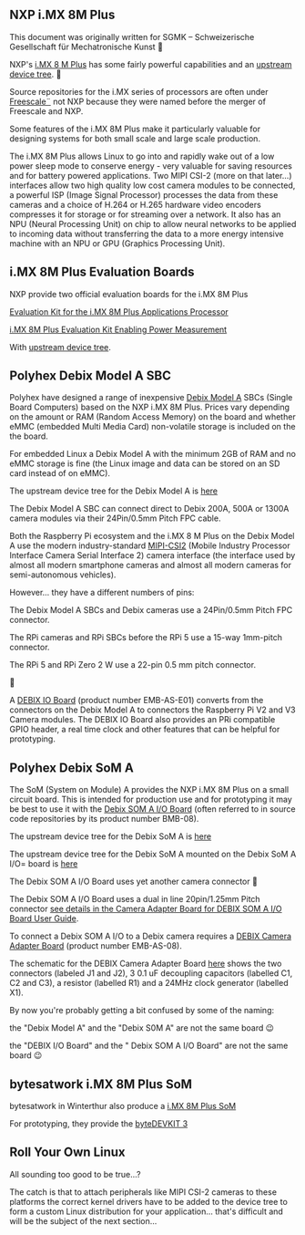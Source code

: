 == NXP i.MX 8M Plus == 

This document was originally written for SGMK – Schweizerische Gesellschaft für Mechatronische Kunst 🙂

NXP's [https://www.nxp.com/products/IMX8MPLUS i.MX 8 M Plus] has some fairly powerful capabilities and an [https://git.kernel.org/pub/scm/linux/kernel/git/torvalds/linux.git/tree/arch/arm64/boot/dts/freescale/imx8mp.dtsi upstream device tree]. 🙂

Source repositories for the i.MX series of processors are often under [https://git.kernel.org/pub/scm/linux/kernel/git/torvalds/linux.git/tree/arch/arm64/boot/dts/freescale Freescale¨] not NXP because they were named before the merger of Freescale and NXP.

Some features of the i.MX 8M Plus make it particularly valuable for designing systems for both small scale and large scale production.

The i.MX 8M Plus allows Linux to go into and rapidly wake out of a low power sleep mode to conserve energy - very valuable for saving resources and for battery powered applications. Two MIPI CSI-2 (more on that later...) interfaces allow two high quality low cost camera modules to be connected, a powerful ISP (Image Signal Processor) processes the data from these cameras and a choice of H.264 or H.265 hardware video encoders compresses it for storage or for streaming over a network. It also has an NPU (Neural Processing Unit) on chip to allow neural networks to be applied to incoming data without transferring the data to a more energy intensive machine with an NPU or GPU (Graphics Processing Unit).

== i.MX 8M Plus Evaluation Boards==

NXP provide two official evaluation boards for the i.MX 8M Plus

[https://www.nxp.com/design/design-center/development-boards-and-designs/8MPLUSLPD4-EVK Evaluation Kit for the i.MX 8M Plus Applications Processor]

[https://www.nxp.com/design/design-center/development-boards-and-designs/8MPLUSLPD4-PEVK i.MX 8M Plus Evaluation Kit Enabling Power Measurement]

With [https://git.kernel.org/pub/scm/linux/kernel/git/torvalds/linux.git/tree/arch/arm64/boot/dts/freescale/imx8mp-evk.dts upstream device tree].

== Polyhex Debix Model A SBC==

Polyhex have designed a range of inexpensive [https://debix.io/hardware/model-a.html Debix Model A] SBCs (Single Board Computers) based on the NXP i.MX 8M Plus. Prices vary depending on the amount or RAM (Random Access Memory) on the board and whether eMMC (embedded Multi Media Card) non-volatile storage is included on the the board.

For embedded Linux a Debix Model A with the minimum 2GB of RAM and no eMMC storage is fine (the Linux image and data can be stored on an SD card instead of on eMMC).

The upstream device tree for the Debix Model A is [https://git.kernel.org/pub/scm/linux/kernel/git/torvalds/linux.git/tree/arch/arm64/boot/dts/freescale/imx8mp-debix-model-a.dts here]

The Debix Model A SBC can connect direct to Debix 200A, 500A or 1300A camera modules via their 24Pin/0.5mm Pitch FPC cable.

Both the Raspberry Pi ecosystem and the i.MX 8 M Plus on the Debix Model A use the modern industry-standard [https://www.mipi.org/specifications/csi-2 MIPI-CSI2] (Mobile Industry Processor Interface Camera Serial Interface 2) camera interface (the interface used by almost all modern smartphone cameras and almost all modern cameras for semi-autonomous vehicles).

However... they have a different numbers of pins:

The Debix Model A SBCs and Debix cameras use a 24Pin/0.5mm Pitch FPC connector.

The RPi cameras and RPi SBCs before the RPi 5 use a 15-way 1mm-pitch connector.

The RPi 5 and RPi Zero 2 W use a 22-pin 0.5 mm pitch connector.

🙈

A [https://debix.io/hardware/io-board.html DEBIX IO Board] (product number EMB-AS-E01) converts from the connectors on the Debix Model A to connectors the Raspberry Pi V2 and V3 Camera modules. The DEBIX IO Board also provides an PRi compatible GPIO header, a real time clock and other features that can be helpful for prototyping.

== Polyhex Debix SoM A==

The SoM (System on Module) A provides the NXP i.MX 8M Plus on a small circuit board. This is intended for production use and for prototyping it may be best to use it with the [https://debix.io/hardware/debix-som-a-io-board.html Debix SOM A I/O Board] (often referred to in source code repositories by its product number BMB-08).

The upstream device tree for the Debix SoM A is [https://git.kernel.org/pub/scm/linux/kernel/git/torvalds/linux.git/tree/arch/arm64/boot/dts/freescale/imx8mp-debix-som-a.dtsi here]

The upstream device tree for the Debix SoM A mounted on the Debix SoM A I/O= board is [https://git.kernel.org/pub/scm/linux/kernel/git/torvalds/linux.git/tree/arch/arm64/boot/dts/freescale/imx8mp-debix-som-a-bmb-08.dts here]

The Debix SOM A I/O Board uses yet another camera connector 🙈

The Debix SOM A I/O Board uses a dual in line 20pin/1.25mm Pitch connector [https://debix.io/Uploads/Temp/file/20240129/Camera%20Adapter%20Board%20for%20DEBIX%20SOM%20A%20IO%20Board%20User%20Manual%20V1.0.pdf see details in the Camera Adapter Board for DEBIX SOM A I/O Board User Guide].

To connect a Debix SOM A I/O to a Debix camera requires a [https://debix.io/hardware/camera-adapter-board.html DEBIX Camera Adapter Board] (product number EMB-AS-08).

The schematic for the DEBIX Camera Adapter Board [https://debix.io/Uploads/Temp/file/20230504/EMB-AS-08_V1.0-SCH.pdf here] shows the two connectors (labeled J1 and J2), 3 0.1 uF decoupling capacitors (labelled C1, C2 and C3), a resistor (labelled R1) and a 24MHz clock generator (labelled X1).

By now you're probably getting a bit confused by some of the naming:

the "Debix Model A" and the "Debix S0M A" are not the same board 😉

the "DEBIX I/O Board" and the " Debix SOM A I/O Board" are not the same board 😉

== bytesatwork i.MX 8M Plus SoM==

bytesatwork in Winterthur also produce a [https://www.bytesatwork.io/en/product/byteengine-imx8m-plus-quad/ i.MX 8M Plus SoM]

For prototyping, they provide the [https://www.bytesatwork.io/en/product/bytedevkit-3/ byteDEVKIT 3]

== Roll Your Own Linux==

All sounding too good to be true...?

The catch is that to attach peripherals like MIPI CSI-2 cameras to these platforms the correct kernel drivers have to be added to the device tree to form a custom Linux distribution for your application... that's difficult and will be the subject of the next section...

